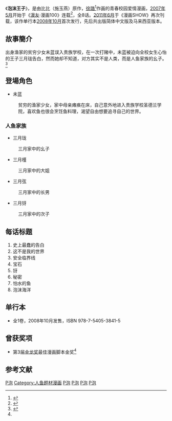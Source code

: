 {{Infobox animanga/Headerofja
|title= 泡沫王子
|image= 
|size= 
|caption= 
|japanese= 
|english= Prince Bubble
|kana= 
|romaji= 
|genre= [[少女漫畫|少女漫畫]]
}}
{{Infobox animanga/name
|original= 
|official= 
|formal=
|common= 
}}
{{Infobox animanga/Manga
|標題= 
|作者= 比比
|作畫= 徐璐
|出版社=  {{flagicon|PRC}} [[新世纪出版社|新世纪出版社]]
|其他出版社= 
|連載雜誌= [[漫友|漫友]]<br />[[科幻画报·漫画SHOW|科幻画报·漫画SHOW]]
|label= 
|發售日= 
|開始= 2007年5月
|結束= 2008年7月
|冊數= 1卷
|話數= 8话
|其他= 
}}
{{Infobox animanga/Footerofja}}

《'''泡沫王子'''》，是由比比（施玉燕）原作，[[徐璐|徐璐]]<ref>{{Cite news|url=http://comic.qq.com/a/20070611/000013.htm|title=《泡沫王子》|language=zh-cn|publisher=腾讯网|author=|date=2007年10月10日|accessdate=2015-03-15|deadurl=yes|archiveurl=https://web.archive.org/web/20150402122723/http://comic.qq.com/a/20070611/000013.htm|archivedate=2015年4月2日}}</ref>作画的青春校园爱情漫画，[[2007年5月|2007年5月]]开始于《[[漫友|漫友]]·漫画100》连载<ref name="#1">{{Cite news|url=http://www.dogame.com.cn/gamerc/new_4103&214.html|title=徐璐首本精选画集《王子》闪耀登场！|language=zh-cn|publisher=游戏兵工厂|author=游戏兵工厂|date=2013年1月28日|accessdate=2015-03-15|deadurl=yes|archiveurl=https://web.archive.org/web/20150402095731/http://www.dogame.com.cn/gamerc/new_4103%26214.html|archivedate=2015年4月2日}}</ref>，全8话。[[2011年6月|2011年6月]]于《漫画SHOW》再次刊载，该作单行本[[2008年10月|2008年10月]]首次发行，先后共出版简体中文版及马来西亚版本。

==故事簡介==
出身渔家的贫穷少女未蓝误入贵族学校，在一次打赌中，未蓝被迫向全校女生心怡的王子三月珑告白，然而她却不知道，对方其实不是人类，而是人鱼家族的幺子。
<ref>{{Cite news|url=http://game.21cn.com/comic/talk/2008/11/21/5506459.shtml|title=[泡沫王子]绝哀怨的人鱼童话|language=zh-cn|publisher=21cn|author=moing|date=2008-11-21|accessdate=2015-03-15|deadurl=yes|archiveurl=https://web.archive.org/web/20150402205401/http://game.21cn.com/comic/talk/2008/11/21/5506459.shtml|archivedate=2015-04-02}}</ref>
==登場角色==
*未蓝
:贫穷的渔家少女，家中母亲瘫痪在床，自己意外地进入贵族学校圣德兰学院，喜欢鱼也很会烹饪鱼料理，渴望自由想要追寻自己的世界。

===人鱼家族===
*三月珑
:三月家中的幺子
*三月槿
:三月家中的大姐
*三月弦
:三月家中的长男
*三月犽
:三月家中的次子

==每话标题==
# 史上最蠢的告白
# 这不是我的世界
# 安全临界线
# 宝石
# 犽
# 秘密
# 怕水的鱼
# 泡沫海洋

==单行本==
*全1卷，2008年10月发售，ISBN 978-7-5405-3841-5

==曾获奖项==
*第3届[[金龙奖|金龙奖]]最佳漫画脚本金奖<ref name="#1"/>
== 参考文献 ==
{{Reflist}}

[[Category:少女漫畫|P泡]]
[[Category:人鱼题材漫画|Category:人鱼题材漫画]]
[[Category:恋爱漫畫|P泡]]
[[Category:校园漫畫|P泡]]
[[Category:中国漫画作品|P泡]]
[[Category:漫画SHOW连载作品|P泡]]